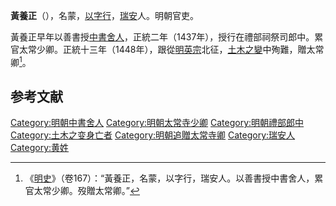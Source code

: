 '''黃養正'''（{{bd|1396年||1449年|catIdx=}}），名蒙，[[以字行|以字行]]，[[瑞安|瑞安]]人。明朝官吏。

黃養正早年以善書授[[中書舍人|中書舍人]]，正統二年（1437年），授行在禮部祠祭司郎中。累官太常少卿。正統十三年（1448年），跟從[[明英宗|明英宗]]北征，[[土木之變|土木之變]]中殉難，贈太常卿<ref>《[[明史|明史]]》（卷167）：“黃養正，名蒙，以字行，瑞安人。以善書授中書舍人，累官太常少卿。歿贈太常卿。”</ref>。

==参考文献==
{{wikisource|明史/卷167}}
{{Reflist}}

{{明朝官员小作品}}

[[Category:明朝中書舍人|Category:明朝中書舍人]]
[[Category:明朝太常寺少卿|Category:明朝太常寺少卿]]
[[Category:明朝禮部郎中|Category:明朝禮部郎中]]
[[Category:土木之变身亡者|Category:土木之变身亡者]]
[[Category:明朝追贈太常寺卿|Category:明朝追贈太常寺卿]]
[[Category:瑞安人|Category:瑞安人]]
[[Category:黄姓|Category:黄姓]]